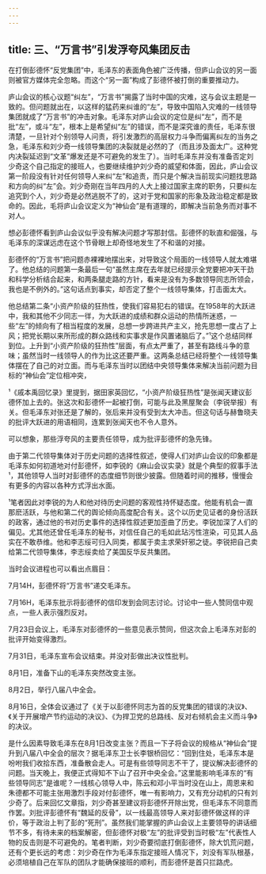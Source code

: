 ```yaml
---
---
---
```

title: 三、“万言书”引发浮夸风集团反击
---



在打倒彭德怀“反党集团”中，毛泽东的表面角色被广泛传播，但庐山会议的另一面则被官方媒体完全忽略。而这个“另一面”构成了彭德怀被打倒的重要推动力。

庐山会议的核心议题“纠左”，“万言书”揭露了当时中国的灾难，这与会议主题是一致的。但问题就出在，以这样的猛药来纠谁的“左”，导致中国陷入灾难的一线领导集团就成了“万言书”的冲击对象。毛泽东对庐山会议的定位是纠“左”，而不是批“左”，或斗“左”，根本上是希望纠“左”的错误，而不是深究谁的责任，毛泽东很清楚，一旦针对个别领导人问责，将引发激烈的高层权力斗争而偏离纠左的当务之急，毛泽东和刘少奇一线领导集团的决裂就是必然的了（而且涉及面太广。这种党内决裂延迟到“文革”爆发还是不可避免的发生了）。当时毛泽东并没有准备否定刘少奇这个自己指定的接班人，也要继续维护刘少奇的威望和体面，因此，庐山会议第一阶段没有针对任何领导人来纠“左”和追责，而只是个解决当前现实问题找思路和方向的纠“左”会。刘少奇刚在当年四月的人大上接过国家主席的职务，只要纠左追究到个人，刘少奇是必然逃脱不了的，这对于党和国家的形象及政治稳定都是致命的。因此，毛将庐山会议定义为“神仙会”是有道理的，即解决当前急务而对事不对人。

想必彭德怀看到庐山会议似乎没有解决问题才写那封信。彭德怀的耿直和倔强，与毛泽东的深谋远虑在这个节骨眼上却奇怪地发生了不和谐的对接。

彭德怀的“万言书”把问题赤裸裸地摆出来，对导致这个局面的一线领导人就太难堪了。他总结的问题第一条最后一句“虽然主席在去年就已经提示全党要把冲天干劲和科学分析结合起来，和两条腿走路的方针，看来是没有为多数领导同志所领会，我也是不例外的。”这句话点到事实，却否定了整个一线领导集体，打击面太大。

他总结第二条“小资产阶级的狂热性，使我们容易犯右的错误。在1958年的大跃进中，我和其他不少同志一徉，为大跃进的成绩和群众运动的热情所迷惑，一些“左”的倾向有了相当程度的发展，总想一步跨进共产主义，抢先思想一度占了上风；把党长期以来所形成的群众路线和实事求是作风置诸脑后了。”¹这个总结同样到位。上升到“小资产阶级的狂热性”层面，有点太严重了，甚至有路线斗争的意味；虽然当时一线领导人的作为比这还要严重。这两条总结已经将整个一线领导集体摆在了自己的对立面。而与毛泽东当时以团结中央领导集体来解决当前问题为目标的“神仙会”定位相冲突，

¹《戚本禹回忆录》里提到，据田家英回忆，“小资产阶级狂热性”是张闻天建议彭德怀加上去的。张这次和彭德怀一起被打倒，可能与此及黑屋聚会（李锐举报）有关。但毛泽东对张还是了解的，张后来并没有受到太大冲击。但这句话与赫鲁晓夫的批评大跃进的用语相同，连累到张闻天也不令人意外。

可以想象，那些浮夸风的主要责任领导，成为批评彭德怀的急先锋。

由于第二代领导集体对于历史问题的选择性叙述，使得人们对庐山会议的印象都是毛泽东如何初道地对付彭德怀，如李锐的《麻山会议实录》就是个典型的叙事手法¹，其他领导人当时对彭德怀的态度细节则很少披露。但随着时间的推移，慢慢会有更多的内容以各种方式浮出水面。

¹笔者因此对李锐的为人和他对待历史问题的客观性持怀疑态度。他能有机会一直那麽活跃，与他和第二代的舆论倾向高度配合有关。这个以历史见证者的身份活跃的政客，通过他的书对历史事件的选择性叙述更加歪曲了历史。李锐加深了人们的偏见。尤其他还曾任毛泽东的秘书，对信任自己的毛如此玷污性渲染，可见其人品实在不敢恭维。他和李志绥可归入同类，都属于卖主求荣奸邪之徒。李锐把自己卖给第二代领导集体，李志绥卖给了美国反华反共集团。

当时会议进程也可以看出点眉目：

7月14H，彭德怀将“万言书”递交毛泽东。

7月16H，毛泽东批示将彭德怀的信印发到会同志讨论。讨论中一些人赞同信中观点，一些人表示强烈反对。

7月23日会议上，毛泽东对彭德怀的一些意见表示赞同，但这次会上毛泽东对彭的批评开始变得激烈。

7月31日，毛泽东宣布会议结束。并没对彭做出决议性批判。

8月1日，准备下山的毛泽东突然改变主张。

8月2日，举行八届八中全会。

8月16日，全体会议通过了《关于以彭德怀同志为首的反党集团的错误的决议》、《关于开展增产节约运动的决议》、《为捍卫党的总路线、反对右倾机会主义而斗争》的决议。

是什么因素导致毛泽东在8月1日改变主张？而且一下子将会议的规格从“神仙会”提升到八届八中全会的层次？据毛泽东卫士长李银桥回忆：“回到住处，毛泽东本是吩咐我们收拾东西，准备散会走人。可是有些领导同志不干了，提议解决彭德怀的问题。当天晚上，我便正式得知不下山了召开中央全会。”这里能影响毛泽东的“有些领导同志”是谁呢？一线核心领导人中，陈云和邓小平当时没在山上，周恩来和朱德都不可能主张用激烈手段对付彭德怀，唯一有影响力，又有充分动机的只有刘少奇了。后来回忆文章指，刘少奇甚至建议将彭德怀开除出党，但毛泽东不同意而作罢。刘批评彭德怀有“魏延的反骨”，以一线最高领导人来对彭德怀做这样的评价，等于政治上判了彭的“死刑”。虽然我们能掌握的庐山会议上主要领导的讲话细节不多，有待未来的档案解密，但彭德怀对极“左”的批评受到当时极“左”代表性人物的反击则是不可避免的。笔者判断，刘少奇要彻底打倒彭德怀，除大饥荒问题，还有个更长远的考虑：刘少奇在作为毛泽东指定接班人情况下，刘没有军队根基，必须培植自己在军队的团队才能确保接班的顺利，而彭德怀是首只拦路虎。